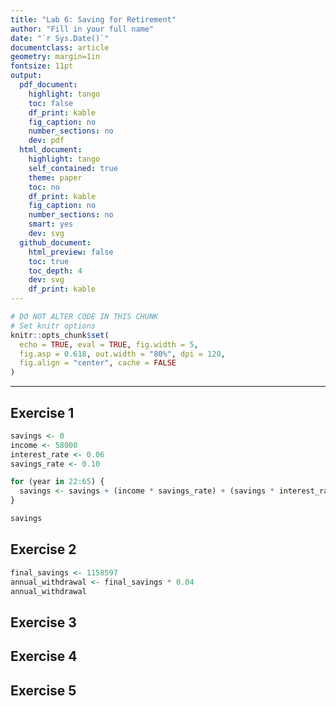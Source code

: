 ```yaml
---
title: "Lab 6: Saving for Retirement"
author: "Fill in your full name"
date: "`r Sys.Date()`"
documentclass: article
geometry: margin=1in
fontsize: 11pt
output:
  pdf_document:
    highlight: tango
    toc: false
    df_print: kable
    fig_caption: no
    number_sections: no
    dev: pdf
  html_document:
    highlight: tango
    self_contained: true
    theme: paper
    toc: no
    df_print: kable
    fig_caption: no
    number_sections: no
    smart: yes
    dev: svg
  github_document:
    html_preview: false
    toc: true
    toc_depth: 4
    dev: svg
    df_print: kable
---
```


```r
# DO NOT ALTER CODE IN THIS CHUNK
# Set knitr options
knitr::opts_chunk$set(
  echo = TRUE, eval = TRUE, fig.width = 5,
  fig.asp = 0.618, out.width = "80%", dpi = 120,
  fig.align = "center", cache = FALSE
)
```

---

## Exercise 1

```r
savings <- 0
income <- 58000
interest_rate <- 0.06
savings_rate <- 0.10

for (year in 22:65) {
  savings <- savings + (income * savings_rate) + (savings * interest_rate)
}

savings
```




## Exercise 2
```r
final_savings <- 1158597
annual_withdrawal <- final_savings * 0.04
annual_withdrawal
```


## Exercise 3




## Exercise 4




## Exercise 5
